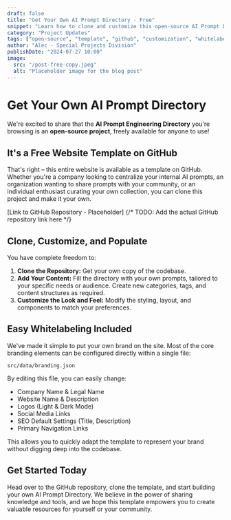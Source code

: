 ```yaml
---
draft: false
title: "Get Your Own AI Prompt Directory - Free"
snippet: "Learn how to clone and customize this open-source AI Prompt Directory template for your own use, complete with whitelabeling options."
category: "Project Updates"
tags: ["open-source", "template", "github", "customization", "whitelabel", "astro"]
author: "Alec - Special Projects Division"
publishDate: "2024-07-27 10:00"
image:
  src: "/post-free-copy.jpeg"
  alt: "Placeholder image for the blog post"
---
```


# Get Your Own AI Prompt Directory

We're excited to share that the **AI Prompt Engineering Directory** you're browsing is an **open-source project**, freely available for anyone to use!

## It's a Free Website Template on GitHub

That's right – this entire website is available as a template on GitHub. Whether you're a company looking to centralize your internal AI prompts, an organization wanting to share prompts with your community, or an individual enthusiast curating your own collection, you can clone this project and make it your own.

[Link to GitHub Repository - Placeholder] {/* TODO: Add the actual GitHub repository link here */}

## Clone, Customize, and Populate

You have complete freedom to:

1.  **Clone the Repository:** Get your own copy of the codebase.
2.  **Add Your Content:** Fill the directory with your own prompts, tailored to your specific needs or audience. Create new categories, tags, and content structures as required.
3.  **Customize the Look and Feel:** Modify the styling, layout, and components to match your preferences.

## Easy Whitelabeling Included

We've made it simple to put your own brand on the site. Most of the core branding elements can be configured directly within a single file:

`src/data/branding.json`

By editing this file, you can easily change:

*   Company Name & Legal Name
*   Website Name & Description
*   Logos (Light & Dark Mode)
*   Social Media Links
*   SEO Default Settings (Title, Description)
*   Primary Navigation Links

This allows you to quickly adapt the template to represent your brand without digging deep into the codebase.

## Get Started Today

Head over to the GitHub repository, clone the template, and start building your own AI Prompt Directory. We believe in the power of sharing knowledge and tools, and we hope this template empowers you to create valuable resources for yourself or your community. 